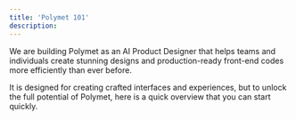 ```yaml
---
title: 'Polymet 101'
description: 
---
```


We are building Polymet as an AI Product Designer that helps teams and individuals create stunning designs and production-ready front-end codes more efficiently than ever before. 

It is designed for creating crafted interfaces and experiences, but to unlock the full potential of Polymet, here is a quick overview that you can start quickly.

